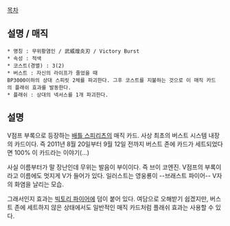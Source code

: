 [[목차]]

== 설명 / 매직 ==
 * 명칭 : 무위황염인 / 武威煌炎刃 / Victory Burst
 * 속성 : 적색
 * 코스트(경멸) : 3(2)
 * 버스트 : 자신의 라이프가 줄었을 때
 BP3000이하의 상대 스피릿 2체를 파괴한다. 그후 코스트를 지불하는 것으로 이 매직 카드의 플래쉬 효과를 발동한다.
 * 플래쉬 : 상대의 넥서스를 1개 파괴한다.

== 설명 ==
V점프 부록으로 등장하는 [[배틀 스피리츠]]의 매직 카드. 사상 최초의 버스트 시스템 내장의 카드이다. 즉 2011년 8월 20일부터 9월 12일 전까지 버스트 존에 카드가 세트되었다면 100% 이 카드라는 이야기(…) 

사실 이름부터가 말 장난인데 무위는 발음이 부이이다. 즉 브이 코엔진. V점프의 부록이라고 이름에도 멋지게 V가 들어가 있다. 일러스트는 영웅룡이 --브래스트 파이어-- V자의 화염을 날리는 모습.

그래서인지 효과는 [[빅토리 파이어]]에 덤이 붙어 있다. 여담으로 오해받기 쉽겠지만, 버스트 존에 세트하지 않은 상태에서도 일반적인 매직 카드처럼 플래쉬 효과는 사용할 수 있다.
